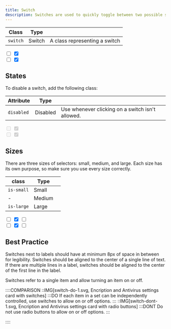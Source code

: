 ```yaml
---
title: Switch
description: Switches are used to quickly toggle between two possible states. They are commonly used for “on/off” switches.
---
```


| Class    | Type   |                               |
| -------- | ------ | ----------------------------- |
| `switch` | Switch | A class representing a switch |

<Preview center>
  <only-preview>
    <div class="u-flex u-gap-16 u-main-center u-cross-center">
      <input type="checkbox" class="switch" />
      <input type="checkbox" class="switch" checked />
    </div>
  </only-preview>
  <only-html>
    <input type="checkbox" class="switch" />
    <input type="checkbox" class="switch" checked />
  </only-html>
</Preview>

## States

To disable a switch, add the following class:

| Attribute  | Type     |                                                  |
| ---------- | -------- | ------------------------------------------------ |
| `disabled` | Disabled | Use whenever clicking on a switch isn't allowed. |

<Preview center>
  <only-preview>
  <div class="u-flex u-gap-16 u-main-center u-cross-center">
    <input type="checkbox" class="switch" disabled />
    <input type="checkbox" class="switch" checked disabled />
  </div>
  </only-preview>
  <only-html>
    <input type="checkbox" class="switch" disabled />
    <input type="checkbox" class="switch" checked disabled />
  </only-html>

</Preview>

## Sizes

There are three sizes of selectors: small, medium, and large. Each size has its own purpose, so make sure you use every size correctly.

| class      | Type   |     |
| ---------- | ------ | --- |
| `is-small` | Small  |     |
| -          | Medium |     |
| `is-large` | Large  |     |

<Preview center>
  <only-preview>
  <div class="u-flex u-gap-16 u-main-center u-cross-center">
    <input type="checkbox" class="switch is-small" />
    <input type="checkbox" class="switch" checked />
    <input type="checkbox" class="switch is-large" />
  </div>
  </only-preview>
   <only-html>
    <input type="checkbox" class="switch is-small" />
    <input type="checkbox" class="switch" checked />
    <input type="checkbox" class="switch is-large" />
  </only-html>

</Preview>

## Best Practice

Switches next to labels should have at minimum 8px of space in between for legibility. Switches should be aligned to the center of a single line of text. If there are multiple lines in a label, switches should be aligned to the center of the first line in the label.

Switches refer to a single item and allow turning an item on or off.

::::COMPARISON
::IMG[switch-do-1.svg, Encription and Antivirus settings card with switches]
:::DO
If each item in a set can be independently controlled, use switches to allow on or off options.
:::
::IMG[switch-dont-1.svg, Encription and Antivirus settings card with radio buttons]
:::DONT
Do not use radio buttons to allow on or off options.
:::

::::
